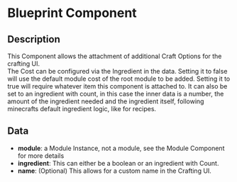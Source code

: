 # Blueprint Component

## Description

 This Component allows the attachment of additional Craft Options for the crafting UI.  
The Cost can be configured via the Ingredient in the data. Setting it to false will use the default module cost of the root module to be added.Setting it to true will require whatever item this component is attached to.It can also be set to an ingredient with count, in this case the inner data is a number, the amount of the ingredient needed andthe ingredient itself, following minecrafts default ingredient logic, like for recipes.

## Data

- **module**: a Module Instance, not a module, see the Module Component for more details
- **ingredient**:  This can either be a boolean or an ingredient with Count.
- **name**:  (Optional) This allows for a custom name in the Crafting UI.

